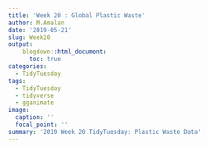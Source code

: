 ```yaml
---
title: 'Week 20 : Global Plastic Waste'
author: M.Amalan
date: '2019-05-21'
slug: Week20
output:
    blogdown::html_document:
      toc: true
categories:
  - TidyTuesday
tags:
  - TidyTuesday
  - tidyverse
  - gganimate
image:
  caption: ''
  focal_point: ''
summary: '2019 Week 20 TidyTuesday: Plastic Waste Data'  
---
```



